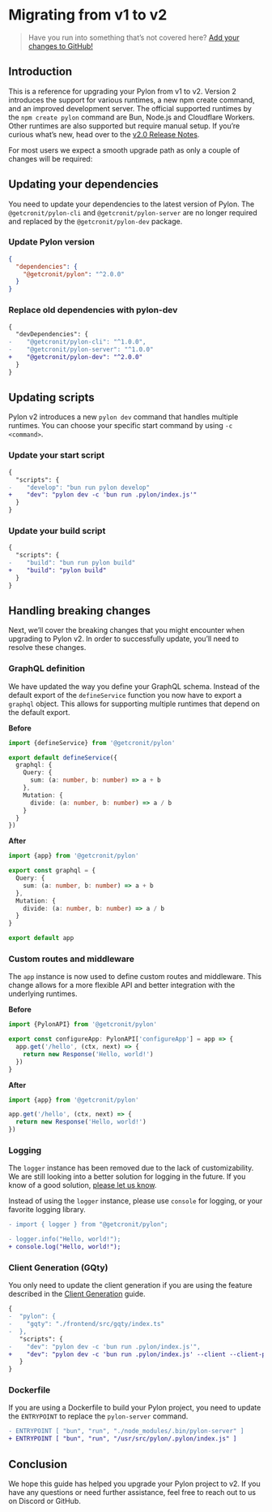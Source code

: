 # Migrating from v1 to v2

> Have you run into something that’s not covered here? [Add your changes to GitHub!](https://github.com/getcronit/pylon-docs/edit/main/pages/docs/release-notes/migrating-from-v1-to-v2.mdx)

## Introduction

This is a reference for upgrading your Pylon from v1 to v2. Version 2 introduces the support for various runtimes, a new npm create command, and an improved development server.
The official supported runtimes by the `npm create pylon` command are Bun, Node.js and Cloudflare Workers. Other runtimes are also supported but require manual setup.
If you’re curious what’s new, head over to the [v2.0 Release Notes](./v2.0.mdx).

For most users we expect a smooth upgrade path as only a couple of changes will be required:

## Updating your dependencies

You need to update your dependencies to the latest version of Pylon. The `@getcronit/pylon-cli` and `@getcronit/pylon-server` are no longer required and replaced by the `@getcronit/pylon-dev` package.

### Update Pylon version

```json
{
  "dependencies": {
    "@getcronit/pylon": "^2.0.0"
  }
}
```

### Replace old dependencies with pylon-dev

```diff
{
  "devDependencies": {
-    "@getcronit/pylon-cli": "^1.0.0",
-    "@getcronit/pylon-server": "^1.0.0"
+    "@getcronit/pylon-dev": "^2.0.0"
  }
}
```

## Updating scripts

Pylon v2 introduces a new `pylon dev` command that handles multiple runtimes.
You can choose your specific start command by using `-c <command>`.

### Update your start script

```diff
{
  "scripts": {
-    "develop": "bun run pylon develop"
+    "dev": "pylon dev -c 'bun run .pylon/index.js'"
  }
}
```

### Update your build script

```diff
{
  "scripts": {
-    "build": "bun run pylon build"
+    "build": "pylon build"
  }
}
```

## Handling breaking changes

Next, we’ll cover the breaking changes that you might encounter when upgrading to Pylon v2.
In order to successfully update, you’ll need to resolve these changes.

### GraphQL definition

We have updated the way you define your GraphQL schema. Instead of the default export of the `defineService` function you now have to export a `graphql` object.
This allows for supporting multiple runtimes that depend on the default export.

**Before**

```typescript
import {defineService} from '@getcronit/pylon'

export default defineService({
  graphql: {
    Query: {
      sum: (a: number, b: number) => a + b
    },
    Mutation: {
      divide: (a: number, b: number) => a / b
    }
  }
})
```

**After**

```typescript
import {app} from '@getcronit/pylon'

export const graphql = {
  Query: {
    sum: (a: number, b: number) => a + b
  },
  Mutation: {
    divide: (a: number, b: number) => a / b
  }
}

export default app
```

### Custom routes and middleware

The `app` instance is now used to define custom routes and middleware. This change allows for a more flexible API and better integration with the underlying runtimes.

**Before**

```typescript
import {PylonAPI} from '@getcronit/pylon'

export const configureApp: PylonAPI['configureApp'] = app => {
  app.get('/hello', (ctx, next) => {
    return new Response('Hello, world!')
  })
}
```

**After**

```typescript
import {app} from '@getcronit/pylon'

app.get('/hello', (ctx, next) => {
  return new Response('Hello, world!')
})
```

### Logging

The `logger` instance has been removed due to the lack of customizability. We are still looking into a better solution for logging in the future.
If you know of a good solution, [please let us know](https://github.com/getcronit/pylon/issues/new/choose).

Instead of using the `logger` instance, please use `console` for logging, or your favorite logging library.

```diff
- import { logger } from "@getcronit/pylon";

- logger.info("Hello, world!");
+ console.log("Hello, world!");
```

### Client Generation (GQty)

You only need to update the client generation if you are using the feature described in the [Client Generation](/docs/client-generation) guide.

```diff
{
-  "pylon": {
-    "gqty": "./frontend/src/gqty/index.ts"
-  },
   "scripts": {
-    "dev": "pylon dev -c 'bun run .pylon/index.js'",
+    "dev": "pylon dev -c 'bun run .pylon/index.js' --client --client-path ./frontend/src/gqty/index.ts --client-port 3000",
   }
}
```

### Dockerfile

If you are using a Dockerfile to build your Pylon project, you need to update the `ENTRYPOINT` to replace the `pylon-server` command.

```diff
- ENTRYPOINT [ "bun", "run", "./node_modules/.bin/pylon-server" ]
+ ENTRYPOINT [ "bun", "run", "/usr/src/pylon/.pylon/index.js" ]
```

## Conclusion

We hope this guide has helped you upgrade your Pylon project to v2. If you have any questions or need further assistance, feel free to reach out to us on Discord or GitHub.
